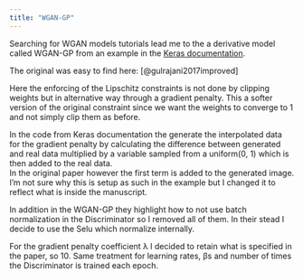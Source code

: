 ```yaml
---
title: "WGAN-GP"
---
```


Searching for WGAN models tutorials lead me to the a derivative model called WGAN-GP from an example in the [Keras documentation](https://keras.io/examples/generative/wgan_gp/).

The original was easy to find here: [@gulrajani2017improved]

Here the enforcing of the Lipschitz constraints is not done by clipping weights but in alternative way through a gradient penalty. This a softer version of the original constraint since we want the weights to converge to 1 and not simply clip them as before.

In the code from Keras documentation the generate the interpolated data for the gradient penalty by calculating the difference between generated and real data multiplied by a variable sampled from a uniform(0, 1) which is then added to the real data.\
In the original paper however the first term is added to the generated image. I'm not sure why this is setup as such in the example but I changed it to reflect what is inside the manuscript.

In addition in the WGAN-GP they highlight how to not use batch normalization in the Discriminator so I removed all of them. In their stead I decide to use the Selu which normalize internally.\

For the gradient penalty coefficient λ I decided to retain what is specified in the paper, so 10. Same treatment for learning rates, βs and number of times the Discriminator is trained each epoch.
